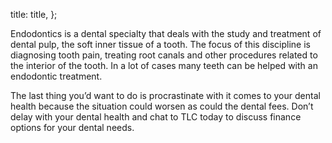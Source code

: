 

  title: title,
};


Endodontics is a dental specialty that deals with the study and treatment of dental pulp, the soft inner tissue of a tooth. The focus of this discipline is diagnosing tooth pain, treating root canals and other procedures related to the interior of the tooth. In a lot of cases many teeth can be helped with an endodontic treatment.

The last thing you’d want to do is procrastinate with it comes to your dental health because the situation could worsen as could the dental fees. Don’t delay with your dental health and chat to TLC today to discuss finance options for your dental needs.
